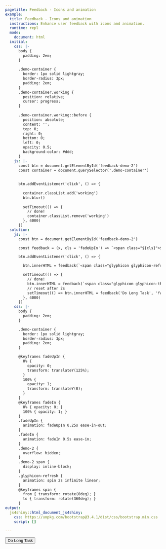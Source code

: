 ```yaml
---
pagetitle: Feedback - Icons and animation
example:
  title: Feedback - Icons and animation
  instructions: Enhance user feedback with icons and animation.
  runtime: repl
  mode:
    document: html
  initial:
    css: |-
      body {
        padding: 2em;
      }
      
      .demo-container {
        border: 1px solid lightgray;
        border-radius: 3px;
        padding: 2em;
      }
      .demo-container.working {
        position: relative;
        cursor: progress;
      }
      
      .demo-container.working::before {
        position: absolute;
        content: '';
        top: 0;
        right: 0;
        bottom: 0;
        left: 0;
        opacity: 0.5;
        background-color: #ddd;
      }
    js: |-
      const btn = document.getElementById('feedback-demo-2')
      const container = document.querySelector('.demo-container')
      
      
      btn.addEventListener('click', () => {
      
        container.classList.add('working')
        btn.blur()
      
        setTimeout(() => {
          // done!
          container.classList.remove('working')
        }, 4000)
      })
  solution:
    js: |-
      const btn = document.getElementById('feedback-demo-2')

      const feedback = (x, cls = 'fadeUpIn') => `<span class="${cls}">${x}</span>`

      btn.addEventListener('click', () => {

        btn.innerHTML = feedback(`<span class="glyphicon glyphicon-refresh" aria-hidden="true"></span> Running...`)

        setTimeout(() => {
          // done!
          btn.innerHTML = feedback(`<span class="glyphicon glyphicon-thumbs-up" aria-hidden="true"></span> Done!`)
          // reset after 2s
          setTimeout(() => btn.innerHTML = feedback('Do Long Task', 'fadeIn'), 2000)
        }, 4000)
      })
    css: |-
      body {
        padding: 2em;
      }

      .demo-container {
        border: 1px solid lightgray;
        border-radius: 3px;
        padding: 2em;
      }

      @keyframes fadeUpIn {
        0% {
          opacity: 0;
          transform: translateY(125%);
        }
        100% {
          opacity: 1;
          transform: translateY(0);
        }
      }
      @keyframes fadeIn {
        0% { opacity: 0; }
        100% { opacity: 1; }
      }
      .fadeUpIn {
        animation: fadeUpIn 0.25s ease-in-out;
      }
      .fadeIn {
        animation: fadeIn 0.5s ease-in;
      }
      .demo-2 {
        overflow: hidden;
      }
      .demo-2 span {
        display: inline-block;
      }
      .glyphicon-refresh {
        animation: spin 2s infinite linear;
      }
      @keyframes spin {
        from { transform: rotate(0deg); }
        to { transform: rotate(360deg); }
      }
output:
  js4shiny::html_document_js4shiny:
    css: https://unpkg.com/bootstrap@3.4.1/dist/css/bootstrap.min.css
    script: []

---
```

<div><!--for pandoc-->
<div class="demo-container">
  <button id="feedback-demo-2" class="btn btn-default demo-2">Do Long Task</button>
</div>

<!-- requires fontawesome which needs an embed code for the CDN link -->
<!--
```r
htmltools::tagList(
  rmarkdown::html_dependency_font_awesome()
)
```
-->
</div><!--for pandoc-->
